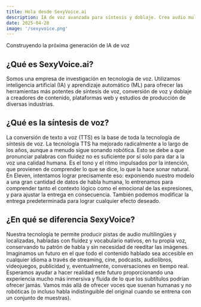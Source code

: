 ```yaml
---
title: Hola desde SexyVoice.ai
description: IA de voz avanzada para síntesis y doblaje. Crea audio multilingüe con tu voz, manteniendo tu estilo único. Mucho más que TTS.
date: 2025-04-28
image: '/sexyvoice.png'
---
```


Construyendo la próxima generación de IA de voz

## ¿Qué es SexyVoice.ai?

Somos una empresa de investigación en tecnología de voz. Utilizamos inteligencia artificial (IA) y aprendizaje automático (ML) para ofrecer las herramientas más potentes de síntesis de voz, conversión de voz y doblaje a creadores de contenido, plataformas web y estudios de producción de diversas industrias.

## ¿Qué es la síntesis de voz?

La conversión de texto a voz (TTS) es la base de toda la tecnología de síntesis de voz. La tecnología TTS ha mejorado radicalmente a lo largo de los años, aunque a menudo sigue sonando robótica. Esto se debe a que pronunciar palabras con fluidez no es suficiente por sí solo para dar a la voz una calidad humana. Es el tono y el ritmo impulsados por la intención, que provienen de comprender lo que se dice, lo que la hace sonar natural. En Eleven, intentamos lograr precisamente eso: exponiendo nuestro modelo a una gran cantidad de datos de habla humana, lo entrenamos para comprender tanto el contexto lógico como el emocional de las expresiones, y para ajustar la entrega en consecuencia. También podemos modificar la entrega predeterminada para lograr cualquier efecto deseado.

## ¿En qué se diferencia SexyVoice?

Nuestra tecnología te permite producir pistas de audio multilingües y localizadas, habladas con fluidez y vocabulario nativos, en tu propia voz, conservando tu patrón de habla y sin necesidad de reeditar las imágenes.
Imaginamos un futuro en el que todo el contenido hablado sea accesible en cualquier idioma a través de streaming, cine, podcasts, audiolibros, videojuegos, publicidad y, eventualmente, conversaciones en tiempo real. Esperamos ayudar a hacer realidad este futuro proporcionando una experiencia mucho más inmersiva y fluida de lo que los subtítulos podrían ofrecer jamás.
Vamos más allá de ofrecer voces que suenan humanas y no robóticas (o incluso habla indistinguible del original cuando se entrena con un conjunto de muestras).

